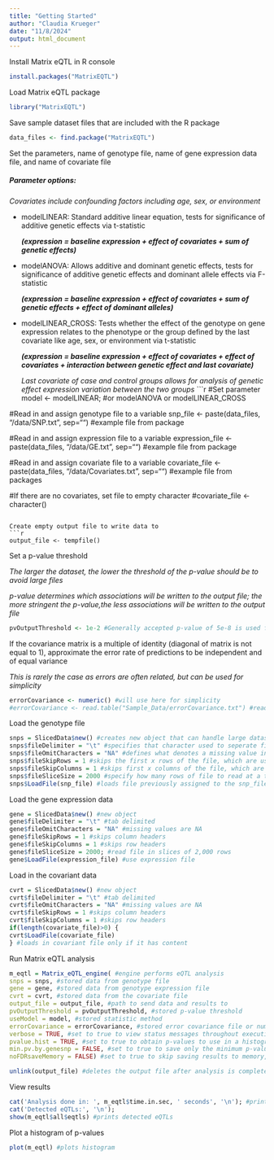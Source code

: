 ```yaml
---
title: "Getting Started"
author: "Claudia Krueger"
date: "11/8/2024"
output: html_document
---
```


Install Matrix eQTL in R console
```r
install.packages("MatrixEQTL")
```

Load Matrix eQTL package
```r
library("MatrixEQTL")
```

Save sample dataset files that are included with the R package
```r
data_files <- find.package("MatrixEQTL")
```

Set the parameters, name of genotype file, name of gene expression data file, and name of covariate file

##### Parameter options:

*Covariates include confounding factors including age, sex, or environment*

- modelLINEAR: Standard additive linear equation, tests for significance of additive genetic effects via t-statistic

  ***(expression = baseline expression + effect of covariates + sum of genetic effects)***
  
- modelANOVA: Allows additive and dominant genetic effects, tests for significance of additive genetic effects and dominant allele effects via F-statistic

  ***(expression = baseline expression + effect of covariates + sum of genetic effects + effect of dominant alleles)***

- modelLINEAR_CROSS: Tests whether the effect of the genotype on gene expression relates to the phenotype or the group defined by the last covariate like age, sex, or environment via t-statistic

  ***(expression = baseline expression + effect of covariates + effect of covariates + interaction between genetic effect and last covariate)***

  *Last covariate of case and control groups allows for analysis of genetic effect expression variation between the two groups*
```r
#Set parameter
model <- modelLINEAR; #or modelANOVA or modelLINEAR_CROSS

#Read in and assign genotype file to a variable
snp_file <- paste(data_files, "/data/SNP.txt", sep="") #example file from package

#Read in and assign expression file to a variable
expression_file <- paste(data_files, "/data/GE.txt", sep="") #example file from package

#Read in and assign covariate file to a variable
covariate_file <- paste(data_files, "/data/Covariates.txt", sep="") #example file from packages

#If there are no covariates, set file to empty character
#covariate_file <- character()
```

Create empty output file to write data to
```r
output_file <- tempfile()
```

Set a p-value threshold

*The larger the dataset, the lower the threshold of the p-value should be to avoid large files*

*p-value determines which associations will be written to the output file; the more stringent the p-value,the less associations will be written to the output file*
```r
pvOutputThreshold <- 1e-2 #Generally accepted p-value of 5e-8 is used for large datasets
```

If the covariance matrix is a multiple of identity (diagonal of matrix is not equal to 1), approximate the error rate of predictions to be independent and of equal variance

*This is rarely the case as errors are often related, but can be used for simplicity*
```r
errorCovariance <- numeric() #will use here for simplicity
#errorCovariance <- read.table("Sample_Data/errorCovariance.txt") #read in matrix
```

Load the genotype file
```r
snps = SlicedData$new() #creates new object that can handle large datasets 
snps$fileDelimiter = "\t" #specifies that character used to seperate file's values; (tab = "\t", comma = ",", space = " ")
snps$fileOmitCharacters = "NA" #defines what denotes a missing value in the dataset
snps$fileSkipRows = 1 #skips the first x rows of the file, which are usually the column labels
snps$fileSkipColumns = 1 #skips first x columns of the file, which are usually the row labels
snps$fileSliceSize = 2000 #specify how many rows of file to read at a time
snps$LoadFile(snp_file) #loads file previously assigned to the snp_file variable into the program
```

Load the gene expression data
```r
gene = SlicedData$new() #new object
gene$fileDelimiter = "\t" #tab delimited
gene$fileOmitCharacters = "NA" #missing values are NA
gene$fileSkipRows = 1 #skips column headers
gene$fileSkipColumns = 1 #skips row headers
gene$fileSliceSize = 2000; #read file in slices of 2,000 rows
gene$LoadFile(expression_file) #use expression file
```

Load in the covariant data
```r
cvrt = SlicedData$new() #new object
cvrt$fileDelimiter = "\t" #tab delimited
cvrt$fileOmitCharacters = "NA" #missing values are NA
cvrt$fileSkipRows = 1 #skips column headers
cvrt$fileSkipColumns = 1 #skips row headers
if(length(covariate_file)>0) {
cvrt$LoadFile(covariate_file)
} #loads in covariant file only if it has content
```

Run Matrix eQTL analysis
```r
m_eqtl = Matrix_eQTL_engine( #engine performs eQTL analysis
snps = snps, #stored data from genotype file
gene = gene, #stored data from genotype expression file
cvrt = cvrt, #stored data from the covariate file
output_file = output_file, #path to send data and results to
pvOutputThreshold = pvOutputThreshold, #stored p-value threshold
useModel = model, #stored statistic method
errorCovariance = errorCovariance, #stored error covariance file or numeric()
verbose = TRUE, #set to true to view status messages throughout execution
pvalue.hist = TRUE, #set to true to obtain p-values to use in a histogram
min.pv.by.genesnp = FALSE, #set to true to save only the minimum p-value for each gene-snp pair, false for all p-values to be saved
noFDRsaveMemory = FALSE) #set to true to skip saving results to memory, false to store information to memory

unlink(output_file) #deletes the output file after analysis is complete
```

View results
```r
cat('Analysis done in: ', m_eqtl$time.in.sec, ' seconds', '\n'); #prints time taken to execute analysis
cat('Detected eQTLs:', '\n'); 
show(m_eqtl$all$eqtls) #prints detected eQTLs
```

Plot a histogram of p-values
```r
plot(m_eqtl) #plots histogram
```

